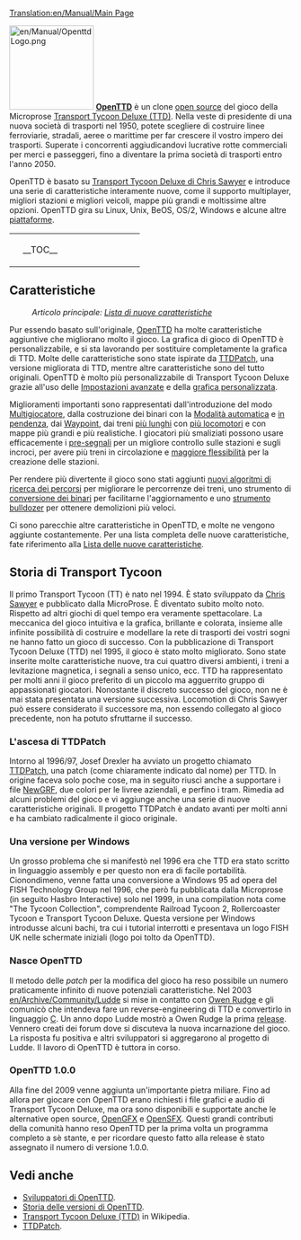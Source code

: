 [[Translation:en/Manual/Main Page]]
{{it/Manual/Indice dei contenuti}}

[[File:en/Manual/OpenttdLogo.png|left|150px]]
[http://www.openttd.org/ '''OpenTTD'''] è un clone [http://it.wikipedia.org/wiki/Open_source open source] del gioco della Microprose [http://it.wikipedia.org/wiki/Transport_Tycoon Transport Tycoon Deluxe (TTD)]. Nella veste di presidente di una nuova società di trasporti nel 1950, potete scegliere di costruire linee ferroviarie, stradali, aeree o marittime per far crescere il vostro impero dei trasporti. Superate i concorrenti aggiudicandovi lucrative rotte commerciali per merci e passeggeri, fino a diventare la prima società di trasporti entro l'anno 2050.

OpenTTD è basato su [http://www.chrissawyer.com/info.htm Transport Tycoon Deluxe di Chris Sawyer] e introduce una serie di caratteristiche interamente nuove, come il supporto multiplayer, migliori stazioni e migliori veicoli, mappe più grandi e moltissime altre opzioni. OpenTTD gira su Linux, Unix, BeOS, OS/2, Windows e alcune altre [[it/Archive/Compilation and Ports/Sistema operativo|piattaforme]].

{| align="center"
|colspan=2 style="background:none; border:0px"|
|width=200 style="background:none; border:0px"| __TOC__
|style="background:none; border:0px"| [[File:it/Manual/Intro screen.png|frame|center|[[it/Manual/Interfaccia del gioco#il-contenuto-della-finestra-principale|Finestra introduttiva]] di OpenTTD]]
|}

==Caratteristiche==
:''Articolo principale: [[it/Lista di nuove caratteristiche|Lista di nuove caratteristiche]]''

Pur essendo basato sull'originale, [http://www.openttd.org/ OpenTTD] ha molte caratteristiche aggiuntive che migliorano molto il gioco. La grafica di gioco di OpenTTD è personalizzabile, e si sta lavorando per sostituire completamente la grafica di TTD. Molte delle caratteristiche sono state ispirate da [http://www.ttdpatch.net/ TTDPatch], una versione migliorata di TTD, mentre altre caratteristiche sono del tutto originali. OpenTTD è molto più personalizzabile di Transport Tycoon Deluxe grazie all'uso delle [[it/Impostazioni avanzate|Impostazioni avanzate]] e della [[it/NewGRF|grafica personalizzata]].

Miglioramenti importanti sono rappresentati dall'introduzione del modo [[it/Multigiocatore|Multigiocatore]], dalla costruzione dei binari con la  [[it/Modalità automatica|Modalità automatica]] e [[it/Costruzione in pendenza|in pendenza]], dai [[it/Manual/Waypoint|Waypoint]], dai treni [[it/Treni lunghi|più lunghi]] con [[it/Treni con più locomotori|più locomotori]] e con mappe più grandi e più realistiche. I giocatori più smaliziati possono usare efficacemente i [[it/Pre-segnali|pre-segnali]] per un migliore controllo sulle stazioni e sugli incroci, per avere più treni in circolazione e [[it/Archive/Manual/Settings/Stazioni non uniformi|maggiore flessibilità]] per la creazione delle stazioni.

Per rendere più divertente il gioco sono stati aggiunti [[it/YAPP|nuovi algoritmi di ricerca dei percorsi]] per migliorare le percorrenze dei treni, uno strumento di [[it/Conversione dei binari|conversione dei binari]] per facilitarne l'aggiornamento e uno [[it/Strumento bulldozer|strumento bulldozer]] per ottenere demolizioni più veloci.

Ci sono parecchie altre caratteristiche in OpenTTD, e molte ne vengono aggiunte costantemente. Per una lista completa delle nuove caratteristiche, fate riferimento alla [[it/Lista delle nuove caratteristiche|Lista delle nuove caratteristiche]].

==Storia di Transport Tycoon==
Il primo Transport Tycoon (TT) è nato nel 1994. È stato sviluppato da [http://www.chrissawyer.com/ Chris Sawyer] e pubblicato dalla MicroProse. 
È diventato subito molto noto. Rispetto ad altri giochi di quel tempo era veramente spettacolare. La meccanica del gioco intuitiva e la grafica, brillante e colorata, insieme alle infinite possibilità di costruire e modellare la rete di trasporti dei vostri sogni ne hanno fatto un gioco di successo.
Con la pubblicazione di Transport Tycoon Deluxe (TTD) nel 1995, il gioco è stato molto migliorato. Sono state inserite molte caratteristiche nuove, tra cui quattro diversi ambienti, i treni a levitazione magnetica, i segnali a senso unico, ecc.
TTD ha rappresentato per molti anni il gioco preferito di un piccolo ma agguerrito gruppo di appassionati giocatori. Nonostante il discreto successo del gioco, non ne è mai stata presentata una versione successiva. Locomotion di Chris Sawyer può essere considerato il successore ma, non essendo collegato al gioco precedente, non ha potuto sfruttarne il successo.

===L'ascesa di TTDPatch===
Intorno al 1996/97, Josef Drexler ha avviato un progetto chiamato [http://www.ttdpatch.net/ TTDPatch], una patch (come chiaramente indicato dal nome) per TTD. In origine faceva solo poche cose, ma in seguito riuscì anche a supportare i file [[it/NewGRF|NewGRF]], due colori per le livree aziendali, e perfino i tram. Rimedia ad alcuni problemi del gioco e vi aggiunge anche una serie di nuove caratteristiche originali. Il progetto TTDPatch è andato avanti per molti anni e ha cambiato radicalmente il gioco originale.

===Una versione per Windows===
Un grosso problema che si manifestò nel 1996 era che TTD era stato scritto in linguaggio assembly e per questo non era di facile portabilità. Cionondimeno, venne fatta una conversione a Windows 95 ad opera del FISH Technology Group nel 1996, che però fu pubblicata dalla Microprose (in seguito Hasbro Interactive) solo nel 1999, in una compilation nota come "The Tycoon Collection", comprendente Railroad Tycoon 2, Rollercoaster Tycoon e Transport Tycoon Deluxe. Questa versione per Windows introdusse alcuni bachi, tra cui i tutorial interrotti e presentava un logo FISH UK nelle schermate iniziali (logo poi tolto da OpenTTD).

===Nasce OpenTTD===
Il metodo delle ''patch'' per la modifica del gioco ha reso possibile un numero praticamente infinito di nuove potenziali caratteristiche. Nel 2003 [[en/Archive/Community/Ludde]] si mise in contatto con [http://www.tt-forums.net/ Owen Rudge] e gli comunicò che intendeva fare un reverse-engineering di TTD e convertirlo in linguaggio [http://it.wikipedia.org/wiki/Linguaggio_C C]. Un anno dopo Ludde mostrò a Owen Rudge la prima [http://it.wikipedia.org/wiki/Release_%28informatica%29 release]. Vennero creati dei forum dove si discuteva la nuova incarnazione del gioco. La risposta fu positiva e altri sviluppatori si aggregarono al progetto di Ludde. Il lavoro di OpenTTD è tuttora in corso.

===OpenTTD 1.0.0===
Alla fine del 2009 venne aggiunta un'importante pietra miliare. Fino ad allora per giocare con OpenTTD erano richiesti i file grafici e audio di Transport Tycoon Deluxe, ma ora sono disponibili e supportate anche le alternative open source, [[it/OpenGFX|OpenGFX]] e [[it/OpenSFX|OpenSFX]]. Questi grandi contributi della comunità hanno reso OpenTTD per la prima volta un programma completo a sè stante, e per ricordare questo fatto alla release è stato assegnato il numero di versione 1.0.0.

==Vedi anche==
*[[it/Sviluppatori|Sviluppatori di OpenTTD]].
*[[it/Storia delle versioni di OpenTTD|Storia delle versioni di OpenTTD]].
*[http://it.wikipedia.org/wiki/Transport_Tycoon Transport Tycoon Deluxe (TTD)] in Wikipedia.
*[http://www.ttdpatch.net/ TTDPatch].